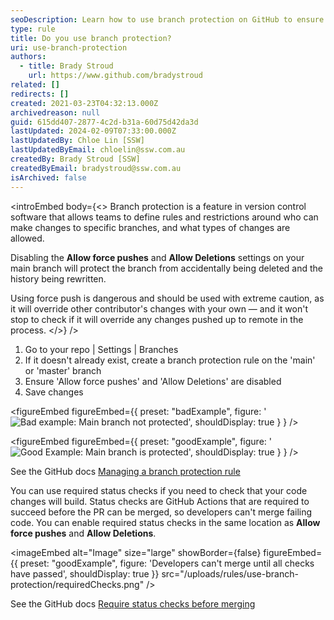 ```yaml
---
seoDescription: Learn how to use branch protection on GitHub to ensure your main branch remains safe from accidental deletions and force pushes.
type: rule
title: Do you use branch protection?
uri: use-branch-protection
authors:
  - title: Brady Stroud
    url: https://www.github.com/bradystroud
related: []
redirects: []
created: 2021-03-23T04:32:13.000Z
archivedreason: null
guid: 615dd407-2877-4c2d-b31a-60d75d42da3d
lastUpdated: 2024-02-09T07:33:00.000Z
lastUpdatedBy: Chloe Lin [SSW]
lastUpdatedByEmail: chloelin@ssw.com.au
createdBy: Brady Stroud [SSW]
createdByEmail: bradystroud@ssw.com.au
isArchived: false
---
```


<introEmbed
  body={<>
Branch protection is a feature in version control software that allows teams to define rules and restrictions around who can make changes to specific branches, and what types of changes are allowed.

Disabling the **Allow force pushes** and **Allow Deletions** settings on your main branch will protect the branch from accidentally being deleted and the history being rewritten.

Using force push is dangerous and should be used with extreme caution, as it will override other contributor's changes with your own — and it won't stop to check if it will override any changes pushed up to remote in the process.
  </>}
/>
1. Go to your repo | Settings | Branches
2. If it doesn't already exist, create a branch protection rule on the 'main' or 'master' branch
3. Ensure 'Allow force pushes' and 'Allow Deletions' are disabled
4. Save changes

<figureEmbed figureEmbed={{
  preset: "badExample",
  figure: '![Bad example: Main branch not protected](/uploads/rules/use-branch-protection/bad-unprotected-main-branch.jpg)',
  shouldDisplay: true
} } />


<figureEmbed figureEmbed={{
  preset: "goodExample",
  figure: '![Good Example: Main branch is protected](/uploads/rules/use-branch-protection/branchProtection.png)',
  shouldDisplay: true
} } />


See the GitHub docs [Managing a branch protection rule](https://docs.github.com/en/github/administering-a-repository/managing-a-branch-protection-rule)

You can use required status checks if you need to check that your code changes will build. Status checks are GitHub Actions that are required to succeed before the PR can be merged, so developers can't merge failing code. You can enable required status checks in the same location as **Allow force pushes** and **Allow Deletions**.

<imageEmbed
  alt="Image"
  size="large"
  showBorder={false}
  figureEmbed={{
    preset: "goodExample",
    figure: 'Developers can\'t merge until all checks have passed',
    shouldDisplay: true
  }}
  src="/uploads/rules/use-branch-protection/requiredChecks.png"
/>

See the GitHub docs [Require status checks before merging](https://docs.github.com/en/github/administering-a-repository/defining-the-mergeability-of-pull-requests/about-protected-branches#require-status-checks-before-merging)
